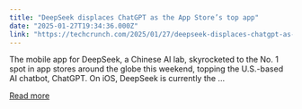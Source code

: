 ```yaml
---
title: "DeepSeek displaces ChatGPT as the App Store’s top app"
date: "2025-01-27T19:34:36.000Z"
link: "https://techcrunch.com/2025/01/27/deepseek-displaces-chatgpt-as-the-app-stores-top-app/"
---
```


The mobile app for DeepSeek, a Chinese AI lab, skyrocketed to the No. 1 spot in app stores around the globe this weekend, topping the U.S.-based AI chatbot, ChatGPT. On iOS, DeepSeek is currently the ...

[Read more](https://techcrunch.com/2025/01/27/deepseek-displaces-chatgpt-as-the-app-stores-top-app/)
